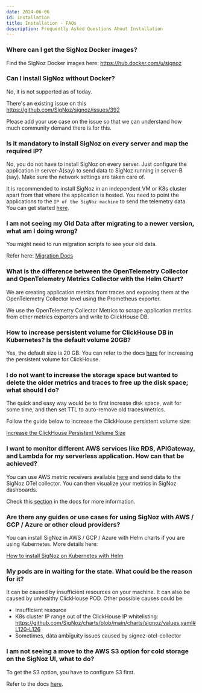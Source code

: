 ```yaml
---
date: 2024-06-06
id: installation
title: Installation - FAQs
description: Frequently Asked Questions About Installation
---
```


### Where can I get the SigNoz Docker images?

Find the SigNoz Docker images here: <a href="https://hub.docker.com/u/signoz" rel="noopener noreferrer nofollow" target="_blank">https://hub.docker.com/u/signoz</a>


### Can I install SigNoz without Docker?

No, it is not supported as of today.

There's an existing issue on this <a href="https://github.com/SigNoz/signoz/issues/392" rel="noopener noreferrer nofollow" target="_blank">https://github.com/SigNoz/signoz/issues/392</a>

Please add your use case on the issue so that we can understand how much community demand there is for this.


### Is it mandatory to install SigNoz on every server and map the required IP?

No, you do not have to install SigNoz on every server. Just configure the application in server-A(say) to send data to SigNoz running in server-B (say). Make sure the network settings are taken care of.

It is recommended to install SigNoz in an independent VM or K8s cluster apart from that where the application is hosted. You need to point the applications to the `IP of the SigNoz machine` to send the telemetry data. You can get started [here](https://signoz.io/docs/install/).


### I am not seeing my Old Data after migrating to a newer version, what am I doing wrong?

You might need to run migration scripts to see your old data.

Refer here: [Migration Docs](https://signoz.io/docs/operate/migration/)


### What is the difference between the OpenTelemetry Collector and OpenTelemetry Metrics Collector with the Helm Chart?

We are creating application metrics from traces and exposing them at the OpenTelemetry Collector level using the Prometheus exporter.

We use the OpenTelemetry Collector Metrics to scrape application metrics from other metrics exporters and write to ClickHouse DB.


### How to increase persistent volume for ClickHouse DB in Kubernetes? Is the default volume 20GB?

Yes, the default size is 20 GB. You can refer to the docs [here](https://signoz.io/docs/operate/clickhouse/increase-clickhouse-pv/) for increasing the persistent volume for ClickHouse.


### I do not want to increase the storage space but wanted to delete the older metrics and traces to free up the disk space; what should I do?

The quick and easy way would be to first increase disk space, wait for some time, and then set TTL to auto-remove old traces/metrics.

Follow the guide below to increase the ClickHouse persistent volume size:

[Increase the ClickHouse Persistent Volume Size](https://signoz.io/docs/operate/clickhouse/increase-clickhouse-pv/#increase-persisent-volume)


### I want to monitor different AWS services like RDS, APIGateway, and Lambda for my serverless application. How can that be achieved?

You can use AWS metric receivers available <a href="https://github.com/open-telemetry/opentelemetry-collector-contrib/tree/main/receiver" rel="noopener noreferrer nofollow" target="_blank">here</a> and send data to the SigNoz OTel collector. You can then visualize your metrics in SigNoz dashboards.

Check this [section](https://signoz.io/docs/userguide/send-metrics/#enable-a-specific-metric-receiver) in the docs for more information.


### Are there any guides or use cases for using SigNoz with AWS / GCP / Azure or other cloud providers?

You can install SigNoz in AWS / GCP / Azure with Helm charts if you are using Kubernetes. More details here:

[How to install SigNoz on Kubernetes with Helm](https://signoz.io/docs/install/kubernetes)


### My pods are in waiting for the state. What could be the reason for it?

It can be caused by insufficient resources on your machine. It can also be caused by unhealthy ClickHouse POD. Other possible causes could be:
- Insufficient resource
- K8s cluster IP range out of the ClickHouse IP whitelisting:
<a href="https://github.com/SigNoz/charts/blob/main/charts/signoz/values.yaml#L120-L126" rel="noopener noreferrer nofollow" target="_blank">https://github.com/SigNoz/charts/blob/main/charts/signoz/values.yaml#L120-L126</a>
- Sometimes, data ambiguity issues caused by signoz-otel-collector


### I am not seeing a move to the AWS S3 option for cold storage on the SigNoz UI, what to do?

To get the S3 option, you have to configure S3 first.

Refer to the docs [here](https://signoz.io/docs/userguide/retention-period/#configuring-cold-storage---amazon-s3).

